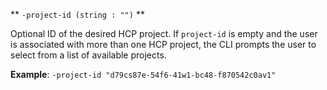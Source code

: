 <a id="hcp-connect-flag-project-id" />

** `-project-id (string : "")` **

Optional ID of the desired HCP project. If
`project-id` is empty and the user is associated with more than one HCP
project, the CLI prompts the user to select from a list of available projects.

**Example**: `-project-id "d79cs87e-54f6-41w1-bc48-f870542c0av1"`
